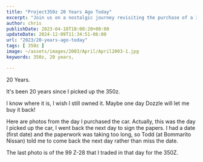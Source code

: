 ```yaml
---
title: "Project350z 20 Years Ago Today"
excerpt: "Join us on a nostalgic journey revisiting the purchase of a 350z 20 years ago, paired with vivid photos and memories."
author: chris
publishDate: 2023-04-18T10:00:20+00:00
updateDate: 2024-12-09T11:34:51-06:00
url: "2023/20-years-ago-today"
tags: [ 350z ]
image: ~/assets/images/2003/April/April2003-1.jpg
keywords: 350z, 20 years,

---
```


20 Years.

It's been 20 years since I picked up the 350z.

I know where it is, I wish I still owned it. Maybe one day Dozzle will let me buy it back!

Here are photos from the day I purchased the car. Actually, this was the day I picked up the car, I went back the next day to sign the papers. I had a date (first date) and the paperwork was taking too long, so Todd (at Bommarito Nissan) told me to come back the next day rather than miss the date.

The last photo is of the 99 Z-28 that I traded in that day for the 350Z.

<WindImage 
  src="~/assets/images/2003/April/April2003-1.jpg" 
  alt="2003 Nissan 350Z at Pickup" 
  title="2003 Nissan 350Z at Pickup" 
  width={600} 
  height={400} 
  layout="responsive" 
    format="webp"
/>
<WindImage 
  src="~/assets/images/2003/April/April2003-2.jpg" 
  alt="2003 Nissan 350Z at Pickup" 
  title="2003 Nissan 350Z at Pickup" 
  width={600} 
  height={400} 
  layout="responsive" 
    format="webp"
/>
<WindImage 
  src="~/assets/images/2003/April/April2003-3.jpg" 
  alt="2003 Nissan 350Z at Pickup window sticker" 
  title="2003 Nissan 350Z at Pickup window sticker" 
  width={600} 
  height={400} 
  layout="responsive" 
    format="webp"
/>
<WindImage 
  src="~/assets/images/2003/April/April2003-4.jpg" 
  alt="2003 Nissan 350Z at Pickup getting washed" 
  title="2003 Nissan 350Z at Pickup getting washed" 
  width={600} 
  height={400} 
  layout="responsive" 
    format="webp"
/>
<WindImage 
  src="~/assets/images/2003/April/April2003-5.jpg" 
  alt="2003 Nissan 350Z at Bommarito Nissan Hazelwood" 
  title="2003 Nissan 350Z at Bommarito Nissan Hazelwood" 
  width={600} 
  height={400} 
  layout="responsive" 
    format="webp"
/>
<WindImage 
  src="~/assets/images/2003/April/April2003-6.jpg" 
  alt="2003 Nissan 350Z from right rear" 
  title="2003 Nissan 350Z from right rear" 
  width={600} 
  height={400} 
  layout="responsive" 
    format="webp"
/>
<WindImage 
  src="~/assets/images/2003/April/April2003-7.jpg" 
  alt="2003 Nissan 350Z at Pickup with my 1999 Z-28 in the background" 
  title="2003 Nissan 350Z at Pickup with my 1999 Z-28 in the background" 
  width={600} 
  height={400} 
  layout="responsive" 
    format="webp"
/>

